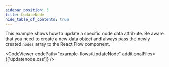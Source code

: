 ```yaml
---
sidebar_position: 3
title: UpdateNode
hide_table_of_contents: true
---
```



This example shows how to update a specific node data attribute. Be aware that you need to create a new data object and always pass the newly created `nodes` array to the React Flow component.

<CodeViewer codePath="example-flows/UpdateNode" additionalFiles={['updatenode.css']} />

